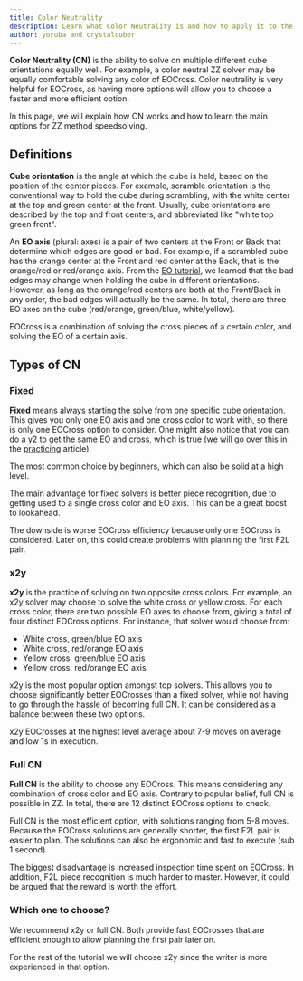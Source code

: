 ```yaml
---
title: Color Neutrality
description: Learn what Color Neutrality is and how to apply it to the ZZ Method.
author: yoruba and crystalcuber
---
```


**Color Neutrality (CN)** is the ability to solve on multiple different cube orientations equally well. For example, a color neutral ZZ solver may be equally comfortable solving any color of EOCross. Color neutrality is very helpful for EOCross, as having more options will allow you to choose a faster and more efficient option.

In this page, we will explain how CN works and how to learn the main options for ZZ method speedsolving.

## Definitions

**Cube orientation** is the angle at which the cube is held, based on the position of the center pieces. For example, scramble orientation is the conventional way to hold the cube during scrambling, with the white center at the top and green center at the front. Usually, cube orientations are described by the top and front centers, and abbreviated like "white top green front".

An **EO axis** (plural: axes) is a pair of two centers at the Front or Back that determine which edges are good or bad. For example, if a scrambled cube has the orange center at the Front and red center at the Back, that is the orange/red or red/orange axis. From the [EO tutorial](/tutorial/eo), we learned that the bad edges may change when holding the cube in different orientations. However, as long as the orange/red centers are both at the Front/Back in any order, the bad edges will actually be the same. In total, there are three EO axes on the cube (red/orange, green/blue, white/yellow).

EOCross is a combination of solving the cross pieces of a certain color, and solving the EO of a certain axis.

## Types of CN

### Fixed

**Fixed** means always starting the solve from one specific cube orientation. This gives you only one EO axis and one cross color to work with, so there is only one EOCross option to consider. One might also notice that you can do a y2 to get the same EO and cross, which is true (we will go over this in the [practicing](/improvement-guide/eocross/practicing) article).

The most common choice by beginners, which can also be solid at a high level.

The main advantage for fixed solvers is better piece recognition, due to getting used to a single cross color and EO axis. This can be a great boost to lookahead.

The downside is worse EOCross efficiency because only one EOCross is considered. Later on, this could create problems with planning the first F2L pair.

### x2y

**x2y** is the practice of solving on two opposite cross colors. For example, an x2y solver may choose to solve the white cross or yellow cross. For each cross color, there are two possible EO axes to choose from, giving a total of four distinct EOCross options. For instance, that solver would choose from:

- White cross, green/blue EO axis
- White cross, red/orange EO axis
- Yellow cross, green/blue EO axis
- Yellow cross, red/orange EO axis

x2y is the most popular option amongst top solvers. This allows you to choose significantly better EOCrosses than a fixed solver, while not having to go through the hassle of becoming full CN. It can be considered as a balance between these two options.

x2y EOCrosses at the highest level average about 7-9 moves on average and low 1s in execution.

### Full CN

**Full CN** is the ability to choose any EOCross. This means considering any combination of cross color and EO axis. Contrary to popular belief, full CN is possible in ZZ. In total, there are 12 distinct EOCross options to check.

Full CN is the most efficient option, with solutions ranging from 5-8 moves. Because the EOCross solutions are generally shorter, the first F2L pair is easier to plan. The solutions can also be ergonomic and fast to execute (sub 1 second).

The biggest disadvantage is increased inspection time spent on EOCross. In addition, F2L piece recognition is much harder to master. However, it could be argued that the reward is worth the effort.

### Which one to choose?

We recommend x2y or full CN. Both provide fast EOCrosses that are efficient enough to allow planning the first pair later on.

For the rest of the tutorial we will choose x2y since the writer is more experienced in that option.
